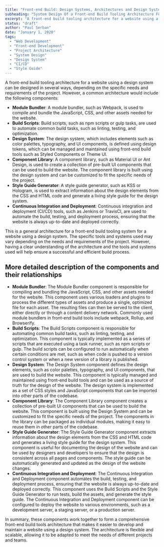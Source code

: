 ```yaml
---
title: "Front-end Build: Design Systems, Architectures and Design Systems"
subheading: "System Design Of a Front-end Build Tooling Architecture For A Website Using A Design System"
excerpt: "A front-end build tooling architecture for a website using a design system can be designed in several ways, depending on the specific needs and requirements of the project."
status: "draft"
author: "Paul Serban"
date: "January 1, 2020"
tags:
  - "Web Development"
  - "Front-end Development"
  - "Project Architecture"
  - "System Design"
  - "Design System"
  - "CI/CD"
  - "Style Guide"
---
```


A front-end build tooling architecture for a website using a design system can be designed in several ways, depending on the specific needs and requirements of the project. However, a common architecture would include the following components:

- **Module Bundler**: A module bundler, such as Webpack, is used to compile and bundle the JavaScript, CSS, and other assets needed for the website.
- **Build Scripts**: Build scripts, such as npm scripts or gulp tasks, are used to automate common build tasks, such as linting, testing, and optimization.
- **Design System**: The design system, which includes elements such as color palettes, typography, and UI components, is defined using design tokens, which can be managed and maintained using front-end build tools such as Styled Components or Theme UI.
- **Component Library**: A component library, such as Material UI or Ant Design, is used to create a collection of pre-built UI components that can be used to build the website. The component library is built using the design system and can be customized to fit the specific needs of the project.
- **Style Guide Generator**: A style guide generator, such as KSS or Hologram, is used to extract information about the design elements from the CSS and HTML code and generate a living style guide for the design system.
- **Continuous Integration and Deployment**: Continuous integration and deployment (CI/CD) tools, such as Jenkins or TravisCI, are used to automate the build, testing, and deployment process, ensuring that the website is always up-to-date and deployed correctly.

This is a general architecture for a front-end build tooling system for a website using a design system. The specific tools and systems used may vary depending on the needs and requirements of the project. However, having a clear understanding of the architecture and the tools and systems used will help ensure a successful and efficient build process.

## More detailed description of the components and their relationships

- **Module Bundler**:
  The Module Bundler component is responsible for compiling and bundling the JavaScript, CSS, and other assets needed for the website. This component uses various loaders and plugins to process the different types of assets and produce a single, optimized file for each asset. The resulting files can then be served to the client, either directly or through a content delivery network. Commonly used module bundlers in front-end build tools include webpack, Rollup, and Browserify.
- **Build Scripts**:
  The Build Scripts component is responsible for automating common build tasks, such as linting, testing, and optimization. This component is typically implemented as a series of scripts that are executed using a task runner, such as npm scripts or gulp. The build scripts can be configured to run automatically when certain conditions are met, such as when code is pushed to a version control system or when a new version of a library is published.
- **Design System**:
  The Design System component defines the design elements, such as color palettes, typography, and UI components, that are used to build the website. This component is typically managed and maintained using front-end build tools and can be used as a source of truth for the design of the website. The design system is implemented as a set of CSS styles and JavaScript components that can be imported into other parts of the codebase.
- **Component Library**:
  The Component Library component creates a collection of pre-built UI components that can be used to build the website. This component is built using the Design System and can be customized to fit the specific needs of the project. The components in the library can be packaged as individual modules, making it easy to reuse them in other parts of the codebase.
- **Style Guide Generator**:
  The Style Guide Generator component extracts information about the design elements from the CSS and HTML code and generates a living style guide for the design system. This component is useful for documenting the design of the website and can be used by designers and developers to ensure that the design is consistent across all pages and components. The style guide can be automatically generated and updated as the design of the website changes.
- **Continuous Integration and Deployment**:
  The Continuous Integration and Deployment component automates the build, testing, and deployment process, ensuring that the website is always up-to-date and deployed correctly. This component uses the Build Scripts and the Style Guide Generator to run tests, build the assets, and generate the style guide. The Continuous Integration and Deployment component can be configured to deploy the website to various environments, such as a development server, a staging server, or a production server.

In summary, these components work together to form a comprehensive front-end build tools architecture that makes it easier to develop and maintain a website using a design system. The architecture is flexible and scalable, allowing it to be adapted to meet the needs of different projects and teams.
